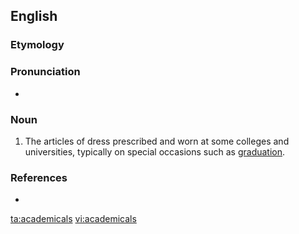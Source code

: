 ==English==

===Etymology===
{{suffix|academic|al|lang=en}}

===Pronunciation===
* {{a|US}} {{IPA|/ˌæk.əˈdɛm.ɪ.kl̩z/|lang=en}}

===Noun===
{{en-plural noun}}

# {{lb|en|British}} The articles of dress prescribed and worn at some colleges and universities, typically on special occasions such as [[graduation]].

===References===
* {{R:Webster 1913}}

[[ta:academicals]]
[[vi:academicals]]